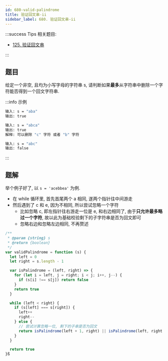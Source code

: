 ```yaml
---
id: 680-valid-palindrome
title: 验证回文串-ii
sidebar_label: 680. 验证回文串-ii
---
```


:::success Tips
相关题目:

- [125. 验证回文串](/leetcode/easy/125-is-palindrome)

:::

## 题目

给定一个非空, 且均为小写字母的字符串 s, 请判断如果**最多**从字符串中删除一个字符能否得到一个回文字符串.

:::info 示例

```bash
输入: s = "aba"
输出: true
```

```bash
输入: s = "abca"
输出: true
解释: 可以删除 "c" 字符 或者 "b" 字符
```

```bash
输入: s = "abc"
输出: false
```

:::

## 题解

举个例子好了, 以 `s = 'acebbea'` 为例.

- 在 while 循环里, 首先首尾两个 a 相同, 遂两个指针往中间游走
- 然后遇到了 c 和 e, 因为不相同, 所以尝试忽略一个字符
  - 比如忽略 c, 即左指针往右游走一位是 e, 和右边相同了, 由于**只允许最多略过一个字符**, 故以此为基础校验剩下的子字符串是否为回文即可
  - 忽略右边和忽略左边相同, 不再赘述

```ts
/**
 * @param {string} s
 * @return {boolean}
 */
var validPalindrome = function (s) {
  let left = 0
  let right = s.length - 1

  var isPalindrome = (left, right) => {
    for (let i = left, j = right; i < j; i++, j--) {
      if (s[i] !== s[j]) return false
    }
    return true
  }

  while (left < right) {
    if (s[left] === s[right]) {
      left++
      right--
    } else {
      // 尝试计算忽略一位, 剩下的子串是否为回文
      return isPalindrome(left + 1, right) || isPalindrome(left, right - 1)
    }
  }

  return true
}ß
```
